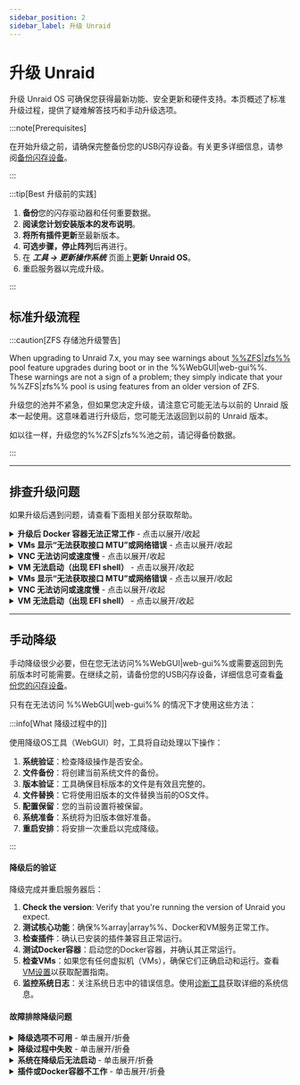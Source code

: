 ```yaml
---
sidebar_position: 2
sidebar_label: 升级 Unraid
---
```



# 升级 Unraid

升级 Unraid OS 可确保您获得最新功能、安全更新和硬件支持。本页概述了标准升级过程，提供了疑难解答技巧和手动升级选项。

:::note\[Prerequisites]

在开始升级之前，请确保完整备份您的USB闪存设备。有关更多详细信息，请参阅[备份闪存设备](../maintain-and-update/changing-the-flash-device.mdx#backing-up-your-flash-device)。

:::

:::tip[Best 升级前的实践]

1. **备份**您的闪存驱动器和任何重要数据。
2. **阅读您计划安装版本的发布说明**。
3. **将所有插件更新**至最新版本。
4. **可选步骤，停止阵列**后再进行。
5. 在 ***工具 → 更新操作系统*** 页面上**更新 Unraid OS**。
6. 重启服务器以完成升级。

:::

## 标准升级流程

<Tabs>
  <TabItem value="modern-7x" label="Unraid 7.x及更高版本" default>
    <UpgradeModern />
  </TabItem>

  <TabItem value="legacy-611-612" label="Unraid 6.11到6.12">
    <UpgradeLegacy611612 />
  </TabItem>
</Tabs>

:::caution[ZFS 存储池升级警告]

When upgrading to Unraid 7.x, you may see warnings about [%%ZFS|zfs%%](../../advanced-configurations/optimize-storage/zfs-storage.mdx) pool feature upgrades during boot or in the %%WebGUI|web-gui%%. These warnings are not a sign of a problem; they simply indicate that your %%ZFS|zfs%% pool is using features from an older version of ZFS.

升级您的池并不紧急，但如果您决定升级，请注意它可能无法与以前的 Unraid 版本一起使用。这意味着进行升级后，您可能无法返回到以前的 Unraid 版本。

如以往一样，升级您的%%ZFS|zfs%%池之前，请记得备份数据。

:::

---

## 排查升级问题

如果升级后遇到问题，请查看下面相关部分获取帮助。

<details>
  <summary><strong>升级后 Docker 容器无法正常工作</strong> - 点击以展开/收起</summary>

  如果您遇到类似 "layers from manifest don't match image configuration" 的错误，您可能需要重新构建您的 Docker 镜像文件。以下是方法：
</details>

<details>
  <summary><strong>VMs 显示“无法获取接口 MTU”或网络错误</strong> - 点击以展开/收起</summary>

  If you have %%OVMF|ovmf%%-based %%VMs|vm%% created in older Unraid versions, you might encounter an EFI shell. You can boot the %%VM|vm%% by entering the following commands:

  1. 键入 `fs0:`。
  2. 然后键入 `cd efi/boot`。
  3. 最后，键入 `bootx64.efi`。
  4. 导航到 **应用** 标签页，选择 **先前的应用**，勾选要重新安装的应用并点击 **安装 xx 应用**。
</details>

<details>
  <summary><strong>VNC 无法访问或速度慢</strong> - 点击以展开/收起</summary>

  为了解决此问题，在 %%WebGUI|web-gui%% 中编辑 %%VM|vm%%，然后在不进行任何修改的情况下点击 **Apply**。此操作将更新机器类型为最新支持版本。

  1. 前往 **VMs** 标签页并编辑每个 %%VM%%（确保启用 **高级视图**）。
  2. 将网络桥接设置为 `br0` 并点击 **应用**。
  3. 前往 ***设置 → VM 管理器***（在 **高级视图** 中）并将默认桥接设置为 `br0`。
</details>

<details>
  <summary><strong>VM 无法启动（出现 EFI shell）</strong> - 点击以展开/收起</summary>

  If you have %%OVMF|ovmf%%-based %%VMs|vm%% created in older Unraid versions, you might encounter an EFI shell. You can boot the %%VM|vm%% by entering the following commands:

  1. 在 **VMs** 标签页编辑 %%VM%%（选择 **高级视图**）。
  2. 将 **VNC 视频驱动程序** 设置为 **QXL**（推荐）。如果 QXL 不成功，可以尝试 **Cirrus** 或 **vmvga**。
  3. 点击 **应用** 以保存更改。
</details>

<details>
  <summary><strong>VMs 显示“无法获取接口 MTU”或网络错误</strong> - 点击以展开/收起</summary>

  If you have %%OVMF|ovmf%%-based %%VMs|vm%% created in older Unraid versions, you might encounter an EFI shell. You can boot the %%VM|vm%% by entering the following commands:

  1. 键入 `fs0:`。
  2. 然后键入 `cd efi/boot`。
  3. 最后，键入 `bootx64.efi`。

  如果 `fs0:` 不起作用，您可以尝试 `fs1:`。如果问题仍然存在，请访问 [Unraid 论坛](https://forums.unraid.net/) 寻求帮助。
</details>

<details>
  <summary><strong>VNC 无法访问或速度慢</strong> - 点击以展开/收起</summary>

  为了解决此问题，在 %%WebGUI|web-gui%% 中编辑 %%VM|vm%%，然后在不进行任何修改的情况下点击 **Apply**。此操作将更新机器类型为最新支持版本。
</details>

<details>
  <summary><strong>VM 无法启动（出现 EFI shell）</strong> - 点击以展开/收起</summary>

  If you have %%OVMF|ovmf%%-based %%VMs|vm%% created in older Unraid versions, you might encounter an EFI shell. You can boot the %%VM|vm%% by entering the following commands:
</details>

---

## 手动降级

手动降级很少必要，但在您无法访问%%WebGUI|web-gui%%或需要返回到先前版本时可能需要。在继续之前，请备份您的USB闪存设备，详细信息可查看[备份您的闪存设备](../maintain-and-update/changing-the-flash-device.mdx#backing-up-your-flash-device)。

只有在无法访问 %%WebGUI|web-gui%% 的情况下才使用这些方法：

<Tabs>
  <TabItem value="最简单的方法" label="最简单的方法">
    <ManualDowngradeSimplest />
  </TabItem>

  <TabItem value="命令行方法" label="命令行方法">
    <ManualDowngradeCommandLine />
  </TabItem>
</Tabs>

:::info[What 降级过程中的]]

使用降级OS工具（WebGUI）时，工具将自动处理以下操作：

1. **系统验证**：检查降级操作是否安全。
2. **文件备份**：将创建当前系统文件的备份。
3. **版本验证**：工具确保目标版本的文件是有效且完整的。
4. **文件替换**：它将使用旧版本的文件替换当前的OS文件。
5. **配置保留**：您的当前设置将被保留。
6. **系统准备**：系统将为旧版本做好准备。
7. **重启安排**：将安排一次重启以完成降级。

:::

#### 降级后的验证

降级完成并重启服务器后：

1. **Check the version**: Verify that you're running the version of Unraid you expect.
2. **测试核心功能**：确保%%array|array%%、Docker和VM服务正常工作。
3. **检查插件**：确认已安装的插件兼容且正常运行。
4. **测试Docker容器**：启动您的Docker容器，并确认其正常运行。
5. **检查VMs**：如果您有任何虚拟机（VMs），确保它们正确启动和运行。查看[VM设置](../../using-unraid-to/create-virtual-machines/vm-setup.mdx)以获取配置指南。
6. **监控系统日志**：关注系统日志中的错误信息。使用[诊断工具](../../troubleshooting/diagnostics/capture-diagnostics-and-logs.mdx)获取详细的系统信息。

#### 故障排除降级问题

<details>
  <summary><strong>降级选项不可用</strong> - 单击展开/折叠</summary>

  如果您没有看到降级选项：

  - **检查系统历史记录**：确保您以前从兼容版本升级过。
  - **验证文件完整性**：以前版本的文件可能已损坏或丢失。
  - **检查兼容性**：较早的版本可能与您的当前硬件不兼容。
  - **手动方法**：如有需要，请按照本页上列出的手动降级方法进行操作。
</details>

<details>
  <summary><strong>降级过程中失败</strong> - 单击展开/折叠</summary>

  如果降级过程未按计划进行：

  1. **不要慌张**：您的系统应仍然可用当前版本工作。
  2. **检查日志**：查看系统日志以找到特定错误信息。使用[诊断工具](../../troubleshooting/diagnostics/capture-diagnostics-and-logs.mdx)进行综合日志分析。
  3. **验证文件**：确保目标版本的所有必需文件可用。
  4. **尝试手动方法**：如果工具无效，考虑使用手动降级方法。
  5. **Contact support**: If problems continue, reach out to Unraid support with your diagnostics.
</details>

<details>
  <summary><strong>系统在降级后无法启动</strong> - 单击展开/折叠</summary>

  如果系统在降级后无法启动：

  1. **从USB启动**：使用另一台计算机访问您的USB闪存设备。查看[启动故障排除](../../troubleshooting/common-issues/boot-and-startup-failures.mdx)以获取详细恢复步骤。
  2. **从备份恢复**：将备份文件复制回USB设备。
  3. **检查文件完整性**：确保所有系统文件完整无损。
  4. **尝试安全模式**：进入[安全模式](../../using-unraid-to/customize-your-experience/plugins.mdx#troubleshooting-with-safe-mode)进行进一步故障排查。
  5. **手动恢复**：如有必要，使用手动恢复方法。
</details>

<details>
  <summary><strong>插件或Docker容器不工作</strong> - 单击展开/折叠</summary>

  降级后，一些插件或容器可能无法正常运行：

  - **更新插件**：寻找与降级版本兼容的插件更新。在[社区应用](../../using-unraid-to/run-docker-containers/community-applications.mdx)中检查兼容版本。
  - **重建Docker**：删除并重新创建您的Docker镜像文件。查看[Docker故障排除](../../troubleshooting/common-issues/docker-troubleshooting.mdx#re-creating-the-docker-image-file)以获取详细步骤。
    - **检查依赖项**：确保所有必要的依赖项可用。
    - **Plugin compatibility**: Some plugins might not support earlier Unraid versions.
    - **UI/WebGUI feature-dependent plugins**: Plugins relying on newer WebGUI features may not operate correctly on older versions.
    - **主题插件**：如果视觉定制插件不兼容，可能需要更新或移除。
</details>
